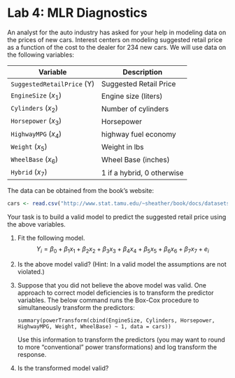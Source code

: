 Lab 4: MLR Diagnostics
==========


An analyst for the auto industry has asked for your help in modeling data on the prices of new cars. Interest centers on modeling suggested retail price as a function of the cost to the dealer for 234 new cars. We will use data on the following variables:


Variable | Description
-------- | -------------
`SuggestedRetailPrice` (Y) | Suggested Retail Price
`EngineSize` ($x_1$) | Engine size (liters)
`Cylinders` ($x_2$) | Number of cylinders
`Horsepower` ($x_3$) | Horsepower
`HighwayMPG` ($x_4$) | highway fuel economy
`Weight` ($x_5$) | Weight in lbs
`WheelBase` ($x_6$) | Wheel Base (inches)
`Hybrid` ($x_7$) | 1 if a hybrid, 0 otherwise

The data can be obtained from the book's website:

```r
cars <- read.csv("http://www.stat.tamu.edu/~sheather/book/docs/datasets/cars04.csv")
```

Your task is to build a valid model to predict the suggested retail price using the above variables.

1. Fit the following model.
$$Y_i = \beta_0 + \beta_1 x_1 + \beta_2 x_2 + \beta_3 x_3 + \beta_4 x_4 + \beta_5 x_5 + \beta_6 x_6 + \beta_7 x_7 + e_i$$

2. Is the above model valid? (Hint: In a valid model the assumptions are not violated.)

3. Suppose that you did not believe the above model was valid. One approach to correct model deficiencies is to transform the predictor variables. The below command runs the Box-Cox procedure to simultaneously transform the predictors:

    ```
summary(powerTransform(cbind(EngineSize, Cylinders, Horsepower, HighwayMPG, Weight, WheelBase) ~ 1, data = cars))
```
    
    Use this information to transform the predictors (you may want to round to more "conventional" power transformations) and log transform the response.
    
4. Is the transformed model valid?




